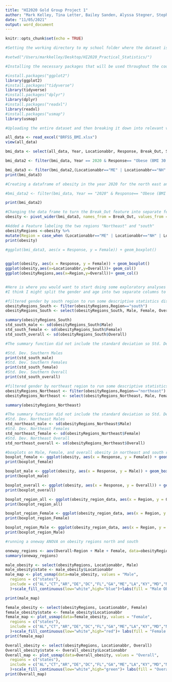 ```yaml
---
title: "HI2020 Gold Group Project 1"
author: "Mark Kelley, Tina Letter, Bailey Sanden, Alyssa Stegner, Stephanie Brandebura, Leslie Aparcana"
date: "11/05/2021"
output: word_document
---
```


```r
knitr::opts_chunk$set(echo = TRUE)
```

```r
#Setting the working directory to my school folder where the dataset is held. This should be changed by the user to reflect their current working directory.

#setwd("/Users/markkelley/Desktop/HI2020_Practical_Statistics/")
```

```r
#Installing the necessary packages that will be used throughout the code

#install.packages("ggplot2")
library(ggplot2)
#install.packages("tidyverse")
library(tidyverse)
#install.packages("dplyr")
library(dplyr)
#install.packages("readxl")
library(readxl)
#install.packages("usmap")
library(usmap)
```

```r
#Uploading the entire dataset and then breaking it down into relevant variables

all_data <- read_excel("BRFSS_BMI.xlsx")
view(all_data)

bmi_data <- select(all_data, Year, Locationabbr, Response, Break_Out, Sample_Size)

bmi_data2 <- filter(bmi_data, Year == 2020 & Response== "Obese (BMI 30.0 - 99.8)" & Locationabbr != "UW" & Locationabbr != "US" & (Break_Out == "Male" | Break_Out == "Female" | Break_Out == "Overall"))

bmi_data3 <- filter(bmi_data2,(Locationabbr=="ME" | Locationabbr=="NH" | Locationabbr=="VT" | Locationabbr=="MA" | Locationabbr=="RI" | Locationabbr=="CT" | Locationabbr=="NY" | Locationabbr=="NJ" | Locationabbr=="PA" | Locationabbr=="DE" | Locationabbr=="MD" | Locationabbr=="DC" | Locationabbr=="VA" | Locationabbr=="WV" | Locationabbr=="KY" | Locationabbr=="NC" | Locationabbr=="TN" | Locationabbr=="SC" | Locationabbr=="GA" | Locationabbr=="AL" | Locationabbr=="FL" | Locationabbr=="MS" | Locationabbr=="LA" | Locationabbr=="AR" | Locationabbr=="OK" | Locationabbr=="TX") )
print(bmi_data3)

#Creating a dataframe of obesity in the year 2020 for the north east and south east coast

#bmi_data2 <- filter(bmi_data, Year == "2020" & Response== "Obese (BMI 30.0 - 99.8)" & (Locationabbr=="ME" | Locationabbr=="NH" | Locationabbr=="VT" | Locationabbr=="MA" | Locationabbr=="RI" | Locationabbr=="CT" | Locationabbr=="NY" | Locationabbr=="NJ" | Locationabbr=="PA" | Locationabbr=="DE" | Locationabbr=="MD" | Locationabbr=="DC" | Locationabbr=="VA" | Locationabbr=="WV" | Locationabbr=="KY" | Locationabbr=="NC" | Locationabbr=="TN" | Locationabbr=="SC" | Locationabbr=="GA" | Locationabbr=="AL" | Locationabbr=="FL" | Locationabbr=="MS" | Locationabbr=="LA" | Locationabbr=="AR" | Locationabbr=="OK" | Locationabbr=="TX") | Year != "2019" | Locationabbr != "UW" & Locationabbr != "US" & (Break_Out == "Male" | Break_Out == "Female" | Break_Out == "Overall"))

print(bmi_data2)

```

```r
#Changing the data frame to turn the Break_Out feature into separate features 
obesity <- pivot_wider(bmi_data3, names_from = Break_Out, values_from = Sample_Size)

#Added a Feature labeling the two regions "Northeast" and "south"
obesityRegions <-obesity %>%
mutate(Region = case_when (Locationabbr=="ME" | Locationabbr=="NH" | Locationabbr=="VT" | Locationabbr=="MA" | Locationabbr=="RI" | Locationabbr=="CT" | Locationabbr=="NY" | Locationabbr=="NJ" | Locationabbr=="PA" ~ 'northeast', Locationabbr=="DE" | Locationabbr=="MD" | Locationabbr=="DC" | Locationabbr=="VA" | Locationabbr=="WV" | Locationabbr=="KY" | Locationabbr=="NC" | Locationabbr=="TN" | Locationabbr=="SC" | Locationabbr=="GA" | Locationabbr=="AL" | Locationabbr=="FL" | Locationabbr=="MS" | Locationabbr=="LA" | Locationabbr=="AR" | Locationabbr=="OK" | Locationabbr=="TX" ~'south' ))
print(obesity)
  
#ggplot(bmi_data3, aes(x = Response, y = Female)) + geom_boxplot()


ggplot(obesity, aes(x = Response, y = Female)) + geom_boxplot()
ggplot(obesity,aes(x=Locationabbr,y=Overall))+ geom_col()
ggplot(obesityRegions,aes(x=Region,y=Overall))+ geom_col()


#Here is where you would want to start doing some exploratory analyses of the data
#I think I might split the gender and age into two separate columns to make it easier on us
```


```r
#filtered gender by south region to run some descriptive statistics displayed in the summary
obesityRegions_South <- filter(obesityRegions,Region=="south")
obesityRegions_South <- select(obesityRegions_South, Male, Female, Overall)

summary(obesityRegions_South)
std_south_male <- sd(obesityRegions_South$Male)
std_south_female <- sd(obesityRegions_South$Female)
std_south_overall <- sd(obesityRegions_South$Overall)

#The summary function did not include the standard deviation so Std. Dev. for Male, Female, & Overall in the south is included below

#Std. Dev. Southern Males
print(std_south_male)
#Std. Dev. Southern Females
print(std_south_female)
#Std. Dev. Southern Overall
print(std_south_overall)
```

```r
#filtered gender by northeast region to run some descriptive statistics displayed in the summary
obesityRegions_Northeast <- filter(obesityRegions,Region=="northeast")
obesityRegions_Northeast <- select(obesityRegions_Northeast, Male, Female, Overall)

summary(obesityRegions_Northeast)

#The summary function did not include the standard deviation so Std. Dev. for Male, Female, & Overall in the north is included below
#Std. Dev. Northeast Males
std_northeast_male <- sd(obesityRegions_Northeast$Male)
#Std. Dev. Northeast Females
std_northeast_female <- sd(obesityRegions_Northeast$Female)
#Std. Dev. Northeast Overall
std_northeast_overall <- sd(obesityRegions_Northeast$Overall)

```

```r
#boxplots on Male, Female, and overall obesity in northeast and south region combined
boxplot_female <- ggplot(obesity, aes(x = Response, y = Female)) + geom_boxplot(color="red")
print(boxplot_female)

boxplot_male <- ggplot(obesity, aes(x = Response, y = Male)) + geom_boxplot(color="blue")
print(boxplot_male)

boxplot_overall <- ggplot(obesity, aes(x = Response, y = Overall)) + geom_boxplot(color="green")
print(boxplot_overall)

boxplot_region_all <- ggplot(obesity_region_data, aes(x = Region, y = Overall)) + geom_boxplot(color="green")
print(boxplot_region_all)

boxplot_region_Female <- ggplot(obesity_region_data, aes(x = Region, y = Female)) + geom_boxplot(color="red")
print(boxplot_region_Female)

boxplot_region_Male <- ggplot(obesity_region_data, aes(x = Region, y = Male)) + geom_boxplot(color="blue")
print(boxplot_region_Male)
```

```r
#running a oneway ANOVA on obesity regions north and south 

oneway_regions <- aov(Overall~Region + Male + Female, data=obesityRegions)
summary(oneway_regions)

```

```r
male_obesity <- select(obesityRegions, Locationabbr, Male)
male_obesity$state <- male_obesity$Locationabbr
male_map <- plot_usmap(data=male_obesity, values = "Male",
  regions = c("states"),
  include = c("AL","CT","AR","DE","DC","FL","GA","ME","LA","KY","MD","MA","MS","NH","NJ","NY","NC","OK","SC","RI","PA","TX","TN","VA","VT","WV"),
  )+scale_fill_continuous(low="white",high="blue")+labs(fill = "Male Obesity")

print(male_map)
```

```r
female_obesity <- select(obesityRegions, Locationabbr, Female)
female_obesity$state <- female_obesity$Locationabbr
female_map <- plot_usmap(data=female_obesity, values = "Female",
  regions = c("states"),
  include = c("AL","CT","AR","DE","DC","FL","GA","ME","LA","KY","MD","MA","MS","NH","NJ","NY","NC","OK","SC","RI","PA","TX","TN","VA","VT","WV")
  )+scale_fill_continuous(low="white",high="red")+ labs(fill = "Female Obesity")
print(female_map)
```

```r
Overall_obesity <- select(obesityRegions, Locationabbr, Overall)
Overall_obesity$state <- Overall_obesity$Locationabbr
Overall_map <- plot_usmap(data=Overall_obesity, values = "Overall",
  regions = c("states"),
  include = c("AL","CT","AR","DE","DC","FL","GA","ME","LA","KY","MD","MA","MS","NH","NJ","NY","NC","OK","SC","RI","PA","TX","TN","VA","VT","WV")
  )+scale_fill_continuous(low="white",high="green")+ labs(fill = "Overall Obesity")
print(Overall_map)
```